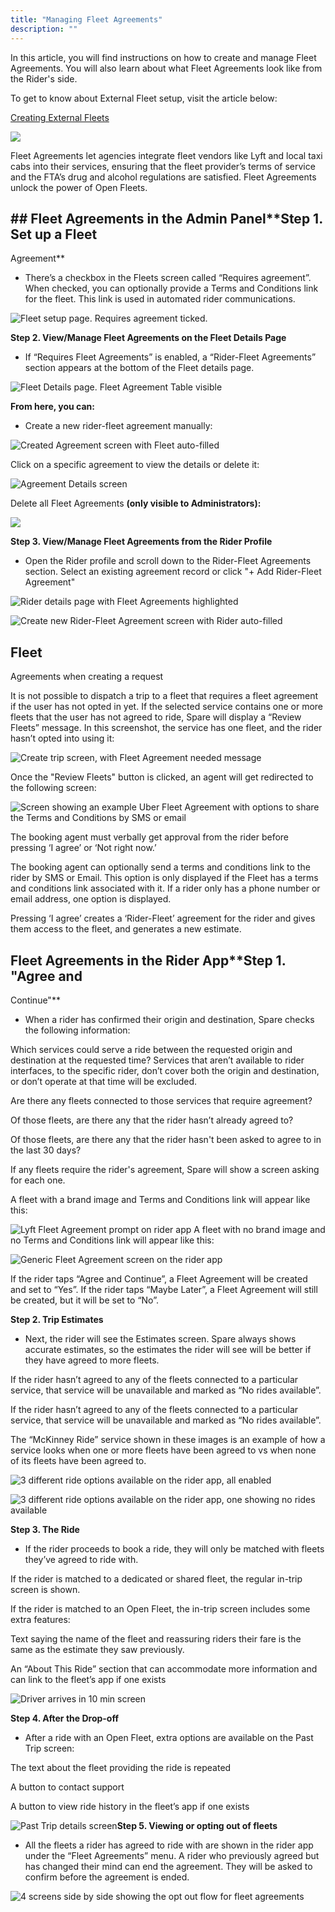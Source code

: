 ```yaml
---
title: "Managing Fleet Agreements"
description: ""
---
```


In this article, you will find instructions on how to create and manage Fleet Agreements. You will also learn about what Fleet Agreements look like from the Rider's side.

To get to know about External Fleet setup, visit the article below:

[Creating External Fleets](https://help.sparelabs.com/en/articles/8981554-creating-and-managing-external-fleets)

![](https://spare-74fa64f80617.intercom-attachments-1.com/i/o/970455806/3c880a075c16ec4209ff9007/ziy01U6iGcxB0ohZ2G4P7yPrRLJ5qRWLpw.png?expires=1753820100&signature=a367dc88ac038a9cce0eb75cf1b69394395de6278cb181e00395e0863f273914&req=fScnEsx7lYFZFb4f3HP0gKx1tVaw7HXhErVIcguE9U6Bd5DF%2FTHeruf9H0ec%0AZQs%3D%0A)

Fleet Agreements let agencies integrate fleet vendors like Lyft and local taxi cabs into their services, ensuring that the fleet provider’s terms of service and the FTA’s drug and alcohol regulations are satisfied. Fleet Agreements unlock the power of Open Fleets.

## ## Fleet Agreements in the Admin Panel**Step 1. Set up a Fleet 

Agreement**

- There’s a checkbox in the Fleets screen called “Requires agreement”. When checked, you can optionally provide a Terms and Conditions link for the fleet. This link is used in automated rider communications.

![Fleet setup page. Requires agreement ticked.](https://spare-74fa64f80617.intercom-attachments-1.com/i/o/970455815/ae55bfdf864b171bf52ccf39/uJvLScDFSOAwi7EN5q45mEBqAWNicUZIWw.png?expires=1753820100&signature=6f6bcb3df010d8ea6ab08865a182f2bc3c088d25b36db64f0784be0cb85c340b&req=fScnEsx7lYBaFb4f3HP0gHGCN%2BA1QIe3%2BmRn4%2FzO2YSIz%2BZFhedPcWGK4bOz%0Ahq8%3D%0A)

**Step 2. View/Manage Fleet Agreements on the Fleet Details Page**

- If “Requires Fleet Agreements” is enabled, a “Rider-Fleet Agreements” section appears at the bottom of the Fleet details page.

![Fleet Details page. Fleet Agreement Table visible](https://spare-74fa64f80617.intercom-attachments-1.com/i/o/970455821/7f7e6d776f9911b1c652db87/76GM3SQeRiNdkxIAbZeS-JCTPcmm3iT1sw.png?expires=1753820100&signature=06d80ecb49cdd09976e35c97067ef32986683f3cfd794839a38d5aaef5a89490&req=fScnEsx7lYNeFb4f3HP0gFDl5mnUqfA5A5O9AYZ6dd1uJX8a3iM3WB0kPDPC%0Af54%3D%0A)

**From here, you can:**

- Create a new rider-fleet agreement manually:
​

![Created Agreement screen with Fleet auto-filled](https://spare-74fa64f80617.intercom-attachments-1.com/i/o/970455834/894e88a2c31b8220d7f1662d/Z828q0Unfsf8DqgNvOtZU9oyRw2DnLrPaQ.png?expires=1753820100&signature=f8df8cc5b2af5248a6422724776f4a3f0441f61f1d938312759ca87439fc86d0&req=fScnEsx7lYJbFb4f3HP0gO54jNisQNDmrV4wa7MMy0c8zf18BJs8sJIQpgVs%0AFsA%3D%0A)

Click on a specific agreement to view the details or delete it:
​

![Agreement Details screen](https://spare-74fa64f80617.intercom-attachments-1.com/i/o/970455840/fbc4c4cc7137076d7841d20c/1jfg7gNxBuuGjxeYIlJ5AWyhHmJp3L_osg.png?expires=1753820100&signature=e505254982e1aceb6d9c85cbf237e42ab7320d7a13da01d577148d7b0f5468cd&req=fScnEsx7lYVfFb4f3HP0gAbE0UCLhkvCyGSM2i0dniAoPQF0kDyZxqD91ZjU%0AVns%3D%0A)

Delete all Fleet Agreements **(only visible to Administrators):**

![](https://spare-74fa64f80617.intercom-attachments-1.com/i/o/970455846/4b961466142b6447d75f1e1b/ieWTqsQ-HEpsSVPqfneyqTvuW13y8hCVGQ.png?expires=1753820100&signature=f2f399472296d067c56215a0bac026370e8e61afec1a0c0a59b7ba442fbe50bf&req=fScnEsx7lYVZFb4f3HP0gEOrAQDS%2FbFF3e2AOQ47R%2Bzl8ifSRk4zPfKTow4Z%0AYkI%3D%0A)

**Step 3. View/Manage Fleet Agreements from the Rider Profile**

- Open the Rider profile and scroll down to the Rider-Fleet Agreements section. Select an existing agreement record or click "+ Add Rider-Fleet Agreement"

![Rider details page with Fleet Agreements highlighted](https://spare-74fa64f80617.intercom-attachments-1.com/i/o/970455857/a643508c883a5a5741f6e254/fei79XYsi7Q1hyR-9fR1rLYdgkGkVEZhMg.png?expires=1753820100&signature=e923fc7f382446e9c43616ba83a4ad3dc2ded871fd2257448629927ca4e7d1dc&req=fScnEsx7lYRYFb4f3HP0gFqBUWRPyCJf%2BGOOg82tZ38qEpK75A%2B6iWbgFgTN%0AGug%3D%0A)

![Create new Rider-Fleet Agreement screen with Rider auto-filled](https://spare-74fa64f80617.intercom-attachments-1.com/i/o/970455864/92a21251d31e7ce194de5c77/LNQjsnS7DoSyaSmJQFlJ0VZBtMokjyg3fA.png?expires=1753820100&signature=773aa71bc66464ee3ccd90dc21e53389406af8691b43fe7e256e86409140b686&req=fScnEsx7lYdbFb4f3HP0gAbm%2BzwxlGK75dSxGEEtZ6nxz9WEKaMpEVxhx%2Bnr%0AevE%3D%0A)

## Fleet 

Agreements when creating a request

It is not possible to dispatch a trip to a fleet that requires a fleet agreement if the user has not opted in yet. If the selected service contains one or more fleets that the user has not agreed to ride, Spare will display a “Review Fleets” message. In this screenshot, the service has one fleet, and the rider hasn’t opted into using it:

![Create trip screen, with Fleet Agreement needed message](https://spare-74fa64f80617.intercom-attachments-1.com/i/o/970455873/e5ea508bc918a7c426bbdfa2/I1J3XvW28xSAOcSU5TS-KTUTyR-fzHDi-A.png?expires=1753820100&signature=897c631e32b806fa22eec65b471d0073298deb5c6404011baf35e90965fded85&req=fScnEsx7lYZcFb4f3HP0gNoef93hAb4FwuGs0zwozmcm1HEH2duDc3pn9frb%0AmGQ%3D%0A)

Once the "Review Fleets" button is clicked, an agent will get redirected to the following screen:

![Screen showing an example Uber Fleet Agreement with options to share the Terms and Conditions by SMS or email](https://spare-74fa64f80617.intercom-attachments-1.com/i/o/970455887/116c6de1550a8ece99bd8ee4/7JsE3N7sH5-JUsyL2VzXLUVBnuQ7RV_-eQ.png?expires=1753820100&signature=8307f11173f50b6247f7f4695f42df1edb31a2f7948584584c0fe7ab12ac954a&req=fScnEsx7lYlYFb4f3HP0gKUDuU3XVwYmGedX7qRBc%2BBDcmX76tIE25xi6Qxy%0AWdo%3D%0A)

The booking agent must verbally get approval from the rider before pressing ‘I agree’ or ‘Not right now.’

The booking agent can optionally send a terms and conditions link to the rider by SMS or Email. This option is only displayed if the Fleet has a terms and conditions link associated with it. If a rider only has a phone number or email address, one option is displayed.

Pressing ‘I agree’ creates a ‘Rider-Fleet’ agreement for the rider and gives them access to the fleet, and generates a new estimate.

## Fleet Agreements in the Rider App**Step 1. "Agree and 

Continue"**

- When a rider has confirmed their origin and destination, Spare checks the following information:

Which services could serve a ride between the requested origin and destination at the requested time? Services that aren’t available to rider interfaces, to the specific rider, don’t cover both the origin and destination, or don’t operate at that time will be excluded.

Are there any fleets connected to those services that require agreement?

Of those fleets, are there any that the rider hasn’t already agreed to?

Of those fleets, are there any that the rider hasn't been asked to agree to in the last 30 days?

If any fleets require the rider's agreement, Spare will show a screen asking for each one.

A fleet with a brand image and Terms and Conditions link will appear like this:

![Lyft Fleet Agreement prompt on rider app](https://spare-74fa64f80617.intercom-attachments-1.com/i/o/970455898/4082672f621afe9b4daceb03/j3Flu5tFamsTed_WmJxrsBBreEtyRQcbBA.png?expires=1753820100&signature=1a4d433b523b370008359889f0bebeef4d41108c2da9fd1fd1e078e8b49cc16c&req=fScnEsx7lYhXFb4f3HP0gOSCzrVDOir1wmqmxQphUhFgWO%2BDJgVW7fgQfrQD%0ASAQ%3D%0A)
A fleet with no brand image and no Terms and Conditions link will appear like this:
​

![Generic Fleet Agreement screen on the rider app](https://spare-74fa64f80617.intercom-attachments-1.com/i/o/970455905/26b4b6baa9581ec876f63781/vIilpxRRobwRfEpKcM_-GGvgWEwMochtpg.png?expires=1753820100&signature=d2b3b2442cdd6832915e31017a4ec3739e7e2c13f7a8d7f55840015e7972b6d1&req=fScnEsx7lIFaFb4f3HP0gBY6NIjsfo4KFBfQ4uDVvvG1O9KMuOlpOBgxHXdt%0AfhU%3D%0A)

If the rider taps “Agree and Continue”, a Fleet Agreement will be created and set to “Yes”. If the rider taps “Maybe Later”, a Fleet Agreement will still be created, but it will be set to “No”.

**Step 2. Trip Estimates**

- Next, the rider will see the Estimates screen. Spare always shows accurate estimates, so the estimates the rider will see will be better if they have agreed to more fleets.

If the rider hasn’t agreed to any of the fleets connected to a particular service, that service will be unavailable and marked as “No rides available”.

If the rider hasn’t agreed to any of the fleets connected to a particular service, that service will be unavailable and marked as “No rides available”.

The “McKinney Ride” service shown in these images is an example of how a service looks when one or more fleets have been agreed to vs when none of its fleets have been agreed to.

![3 different ride options available on the rider app, all enabled](https://spare-74fa64f80617.intercom-attachments-1.com/i/o/970455912/ac0e28022c8b04dc6b51c624/sXIWyHAyC_wLCLejb6vILEgqiP2tng8Yxw.png?expires=1753820100&signature=4a91120734b823f8f2df84862094d4291b2cb28c73f41bc957e96d83dd9954d3&req=fScnEsx7lIBdFb4f3HP0gDZyAqpY8c38FMMpBe4dfJb4dEdKN%2Bw8KipWBxdN%0ABfs%3D%0A)

![3 different ride options available on the rider app, one showing no rides available](https://spare-74fa64f80617.intercom-attachments-1.com/i/o/970455921/e23e12fc3002ca378e98645e/tCHGr5ZQFStwPbIU9GtDt8fsWmFLa7IWaQ.png?expires=1753820100&signature=a2950f87c36fe3dbbcacc2fe5b2ed7bbb9138e4b90d16e25c36ec56cb2260255&req=fScnEsx7lINeFb4f3HP0gEH2aq3gdLzZUrbQnk9F3mQI80o%2FV25fdog6H2%2Bv%0Ayig%3D%0A)

**Step 3. The Ride**

- If the rider proceeds to book a ride, they will only be matched with fleets they’ve agreed to ride with.

If the rider is matched to a dedicated or shared fleet, the regular in-trip screen is shown.

If the rider is matched to an Open Fleet, the in-trip screen includes some extra features:

Text saying the name of the fleet and reassuring riders their fare is the same as the estimate they saw previously.

An “About This Ride” section that can accommodate more information and can link to the fleet’s app if one exists

![Driver arrives in 10 min screen](https://spare-74fa64f80617.intercom-attachments-1.com/i/o/970455930/14f5d96879e14b1682a9bf45/QlvZftrEGUDTPFNS5Emz37seByqfyGA2mw.png?expires=1753820100&signature=124abd1561a3dadd19bf384e57c803b9599317e8a5582607797ba9ba166410b3&req=fScnEsx7lIJfFb4f3HP0gIcAGWpw%2FJJdTBvtLZxGv1qDzajdJnsABiyz2osH%0AO4M%3D%0A)

**Step 4. After the Drop-off**

- After a ride with an Open Fleet, extra options are available on the Past Trip screen:

The text about the fleet providing the ride is repeated

A button to contact support

A button to view ride history in the fleet’s app if one exists

![Past Trip details screen](https://spare-74fa64f80617.intercom-attachments-1.com/i/o/970455942/bdf524e5b92293bfc1b311af/QfsTx5QWHP5Vsfrgg3Cv5WhiHksDmvBijA.png?expires=1753820100&signature=e3b20697da812f3da6dc3b9f94c995b89f42be64dafdf2125cf2bccc6c46aa35&req=fScnEsx7lIVdFb4f3HP0gI3p2Icz5%2FIin8hJYP34Bd4w891geIXCwXdIkHze%0AXcA%3D%0A)**​Step 5. Viewing or opting out of fleets**

- All the fleets a rider has agreed to ride with are shown in the rider app under the “Fleet Agreements” menu. A rider who previously agreed but has changed their mind can end the agreement. They will be asked to confirm before the agreement is ended.

![4 screens side by side showing the opt out flow for fleet agreements](https://spare-74fa64f80617.intercom-attachments-1.com/i/o/970455949/c1c9bcdbdb32ca034577fe48/xDUMxRl_I1tEjKlnIt8BE92k56R3rDHW3w.png?expires=1753820100&signature=0376da623b36f9d65e4ae76ba98e8c9dc025f13ed31f916eb84d26d22fbe8c7c&req=fScnEsx7lIVWFb4f3HP0gNPNuoWGY4lLPQbcdmfI4hyK2SrUJnWmdD6KTfpf%0Afr4%3D%0A)
